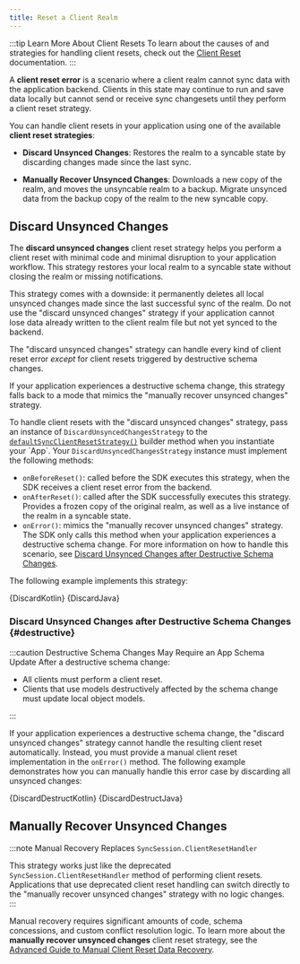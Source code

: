 ```yaml
---
title: Reset a Client Realm
---
```


:::tip Learn More About Client Resets
To learn about the causes of and strategies for handling client
resets, check out the [Client Reset](https://docs.mongodb.com/realm/sync/error-handling/client-resets/#std-label-client-resets)
documentation.
:::

A **client reset error** is a scenario where a client realm cannot sync
data with the application backend. Clients in this state may continue to
run and save data locally but cannot send or receive sync changesets
until they perform a client reset strategy.

You can handle client resets in your application using one of the
available **client reset strategies**:

- **Discard Unsynced Changes**:
  Restores the realm to a syncable state by discarding changes made
  since the last sync.

- **Manually Recover Unsynced Changes**:
  Downloads a new copy of the realm, and moves the unsyncable realm
  to a backup. Migrate unsynced data from the backup copy of the
  realm to the new syncable copy.

## Discard Unsynced Changes

The **discard unsynced changes** client reset strategy helps you perform
a client reset with minimal code and minimal disruption to your application
workflow. This strategy restores your local realm to a syncable state without
closing the realm or missing notifications.

This strategy comes with a downside: it permanently deletes all
local unsynced changes made since the last successful sync of the realm.
Do not use the "discard unsynced changes" strategy if your application
cannot lose data already written to the client realm file but not yet
synced to the backend.

The "discard unsynced changes" strategy can handle every kind of client
reset error *except* for client resets triggered by
destructive schema changes.

If your application experiences a destructive schema change, this strategy
falls back to a mode that mimics the "manually recover unsynced changes"
strategy.

To handle client resets with the "discard unsynced changes" strategy, 
pass an instance of `DiscardUnsyncedChangesStrategy` to the
[`defaultSyncClientResetStrategy()`](https://docs.mongodb.com/realm-sdks/java/latest/io/realm/mongodb/AppConfiguration.Builder.html#defaultSyncClientResetStrategy(io.realm.mongodb.sync.DiscardUnsyncedChangesStrategy))
builder method when you instantiate your `App`. Your
`DiscardUnsyncedChangesStrategy` instance must implement the following
methods:

- `onBeforeReset()`: called before the SDK executes this strategy,
  when the SDK receives a client reset error from the backend.
- `onAfterReset()`: called after the SDK successfully executes this
  strategy. Provides a frozen copy of the original realm, as well as
  a live instance of the realm in a syncable state.
- `onError()`: mimics the "manually recover unsynced changes"
  strategy. The SDK only calls this method when your application
  experiences a destructive schema change. For more information on
  how to handle this scenario, see
  [Discard Unsynced Changes after Destructive Schema Changes](#destructive).

The following example implements this strategy:

<Tabs groupId="java-sdk-languages">
    <TabItem value="kotlin" label="Kotlin">
        <CodeBlock language="kotlin">{DiscardKotlin}</CodeBlock>
    </TabItem>
    <TabItem value="java" label="Java">
        <CodeBlock language="java">{DiscardJava}</CodeBlock>
    </TabItem>
</Tabs>

### Discard Unsynced Changes after Destructive Schema Changes {#destructive}

:::caution Destructive Schema Changes May Require an App Schema Update
After a destructive schema change:
- All clients must perform a client reset.
- Clients that use models destructively affected by the schema change must update local object models.

:::

If your application experiences a destructive schema change, the "discard
unsynced changes" strategy cannot handle the resulting client reset
automatically. Instead, you must provide a manual client reset
implementation in the `onError()` method. The following
example demonstrates how you can manually handle this error case by
discarding all unsynced changes:

<Tabs groupId="java-sdk-languages">
    <TabItem value="kotlin" label="Kotlin">
        <CodeBlock language="kotlin">{DiscardDestructKotlin}</CodeBlock>
    </TabItem>
    <TabItem value="java" label="Java">
        <CodeBlock language="java">{DiscardDestructJava}</CodeBlock>
    </TabItem>
</Tabs>

## Manually Recover Unsynced Changes

:::note Manual Recovery Replaces `SyncSession.ClientResetHandler`

This strategy works just like the deprecated
`SyncSession.ClientResetHandler` method of performing client resets.
Applications that use deprecated client reset handling can switch
directly to the "manually recover unsynced changes" strategy with
no logic changes.
:::

Manual recovery requires significant amounts of code, schema concessions,
and custom conflict resolution logic. To learn more about the **manually
recover unsynced changes** client reset strategy, see the
[Advanced Guide to Manual Client Reset Data Recovery](./manual-client-reset-data-recovery).
